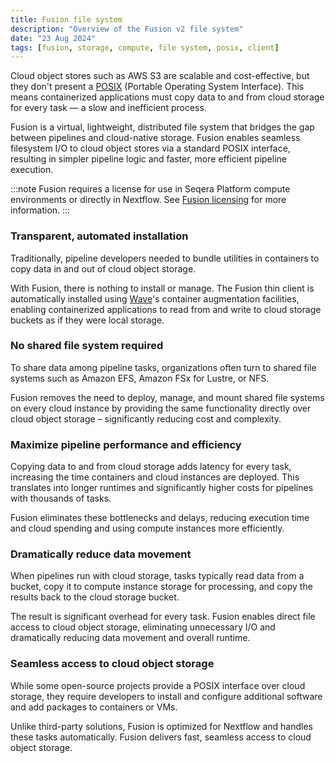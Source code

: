 ```yaml
---
title: Fusion file system
description: "Overview of the Fusion v2 file system"
date: "23 Aug 2024"
tags: [fusion, storage, compute, file system, posix, client]
---
```


Cloud object stores such as AWS S3 are scalable and cost-effective, but they don't present a [POSIX](https://en.wikipedia.org/wiki/POSIX) (Portable Operating System Interface). This means containerized applications must copy data to and from cloud storage for every task — a slow and inefficient process.

Fusion is a virtual, lightweight, distributed file system that bridges the gap between pipelines and cloud-native
storage. Fusion enables seamless filesystem I/O to cloud object stores via a standard POSIX interface, resulting in
simpler pipeline logic and faster, more efficient pipeline execution.

:::note 
Fusion requires a license for use in Seqera Platform compute environments or directly in Nextflow. See [Fusion licensing](https://seqera.io/contact-us) for more information.
:::

### Transparent, automated installation

Traditionally, pipeline developers needed to bundle utilities in containers to copy data in and out of cloud object storage.

With Fusion, there is nothing to install or manage. The Fusion thin client is automatically installed using [Wave](https://docs.seqera.io/wave)'s container augmentation facilities, enabling containerized applications to read from and write to cloud storage buckets as if they were local storage.

### No shared file system required

To share data among pipeline tasks, organizations often turn to shared file systems such as Amazon EFS, Amazon FSx for Lustre, or NFS.

Fusion removes the need to deploy, manage, and mount shared file systems on every cloud instance by providing the same functionality directly over cloud object storage – significantly reducing cost and complexity.

### Maximize pipeline performance and efficiency

Copying data to and from cloud storage adds latency for every task, increasing the time containers and cloud instances are deployed. This translates into longer runtimes and significantly higher costs for pipelines with thousands of tasks.

Fusion eliminates these bottlenecks and delays, reducing execution time and cloud spending and using compute instances more efficiently.

### Dramatically reduce data movement

When pipelines run with cloud storage, tasks typically read data from a bucket, copy it to compute instance storage for processing, and copy the results back to the cloud storage bucket.

The result is significant overhead for every task. Fusion enables direct file access to cloud object storage, eliminating unnecessary I/O and dramatically reducing data movement and overall runtime.

### Seamless access to cloud object storage

While some open-source projects provide a POSIX interface over cloud storage, they require developers to install and configure additional software and add packages to containers or VMs.

Unlike third-party solutions, Fusion is optimized for Nextflow and handles these tasks automatically. Fusion delivers fast, seamless access to cloud object storage.
